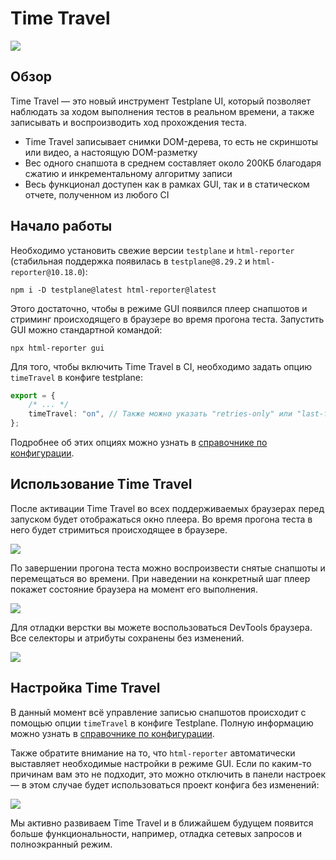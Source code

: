 
# Time Travel

![](/img/docs/guides/time-travel-demo.gif)

## Обзор

Time Travel — это новый инструмент Testplane UI, который позволяет наблюдать за ходом выполнения тестов в реальном времени, а также записывать и воспроизводить ход прохождения теста.

-   Time Travel записывает снимки DOM-дерева, то есть не скриншоты или видео, а настоящую DOM-разметку
-   Вес одного снапшота в среднем составляет около 200КБ благодаря сжатию и инкрементальному алгоритму записи
-   Весь функционал доступен как в рамках GUI, так и в статическом отчете, полученном из любого CI

## Начало работы

Необходимо установить свежие версии `testplane` и `html-reporter` (стабильная поддержка появилась в `testplane@8.29.2` и `html-reporter@10.18.0`):

```shell
npm i -D testplane@latest html-reporter@latest
```

Этого достаточно, чтобы в режиме GUI появился плеер снапшотов и стриминг происходящего в браузере во время прогона теста. Запустить GUI можно стандартной командой:

```shell
npx html-reporter gui
```

Для того, чтобы включить Time Travel в CI, необходимо задать опцию `timeTravel` в конфиге testplane:

```typescript
export = {
    /* ... */
    timeTravel: "on", // Также можно указать "retries-only" или "last-failed-run"
};
```

Подробнее об этих опциях можно узнать в [справочнике по конфигурации][config-reference].

## Использование Time Travel

После активации Time Travel во всех поддерживаемых браузерах перед запуском будет отображаться окно плеера. Во время прогона теста в него будет стримиться происходящее в браузере.

![](/img/docs/guides/time-travel-live.png)

По завершении прогона теста можно воспроизвести снятые снапшоты и перемещаться во времени. При наведении на конкретный шаг плеер покажет состояние браузера на момент его выполнения.

![](/img/docs/guides/time-travel-recording.png)

Для отладки верстки вы можете воспользоваться DevTools браузера. Все селекторы и атрибуты сохранены без изменений.

![](/img/docs/guides/time-travel-debug.png)

## Настройка Time Travel

В данный момент всё управление записью снапшотов происходит с помощью опции `timeTravel` в конфиге Testplane. Полную информацию можно узнать в [справочнике по конфигурации][config-reference].

Также обратите внимание на то, что `html-reporter` автоматически выставляет необходимые настройки в режиме GUI.
Если по каким-то причинам вам это не подходит, это можно отключить в панели настроек — в этом случае будет использоваться проект конфига без изменений:

![](/img/docs/guides/time-travel-ui-settings.png)

<Admonition type="info">
    Мы активно развиваем Time Travel и в ближайшем будущем появится больше функциональности,
    например, отладка сетевых запросов и полноэкранный режим.
</Admonition>

[config-reference]: ../../config/browsers#time_travel
